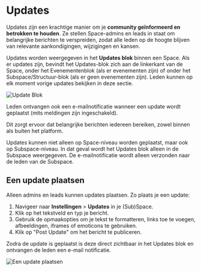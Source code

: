 # Updates

Updates zijn een krachtige manier om je **community geïnformeerd en betrokken te houden**. Ze stellen Space-admins en leads in staat om belangrijke berichten te verspreiden, zodat alle leden op de hoogte blijven van relevante aankondigingen, wijzigingen en kansen.

Updates worden weergegeven in het **Updates blok** binnen een Space.
Als er updates zijn, bevindt het Updates-blok zich aan de linkerkant van de Space, onder het Evenementenblok (als er evenementen zijn) of onder het Subspace/Structuur-blok (als er geen evenementen zijn).
Leden kunnen op elk moment vorige updates bekijken in deze sectie.

![Update Blok](/update.png)

Leden ontvangen ook een e-mailnotificatie wanneer een update wordt geplaatst (mits meldingen zijn ingeschakeld).

Dit zorgt ervoor dat belangrijke berichten iedereen bereiken, zowel binnen als buiten het platform.

Updates kunnen niet alleen op Space-niveau worden geplaatst, maar ook op Subspace-niveau. In dat geval wordt het Updates blok alleen in de Subspace weergegeven. De e-mailnotificatie wordt alleen verzonden naar de leden van de Subspace.

## Een update plaatsen

Alleen admins en leads kunnen updates plaatsen. Zo plaats je een update:

1. Navigeer naar **Instellingen** > **Updates** in je (Sub)Space.
2. Klik op het tekstveld en typ je bericht.
3. Gebruik de opmaakopties om je tekst te formatteren, links toe te voegen, afbeeldingen, iframes of emoticons te gebruiken.
4. Klik op "Post Update" om het bericht te publiceren.

Zodra de update is geplaatst is deze direct zichtbaar in het Updates blok en ontvangen de leden een e-mail notificatie.

![Een update plaatsen](/post-update.png)
